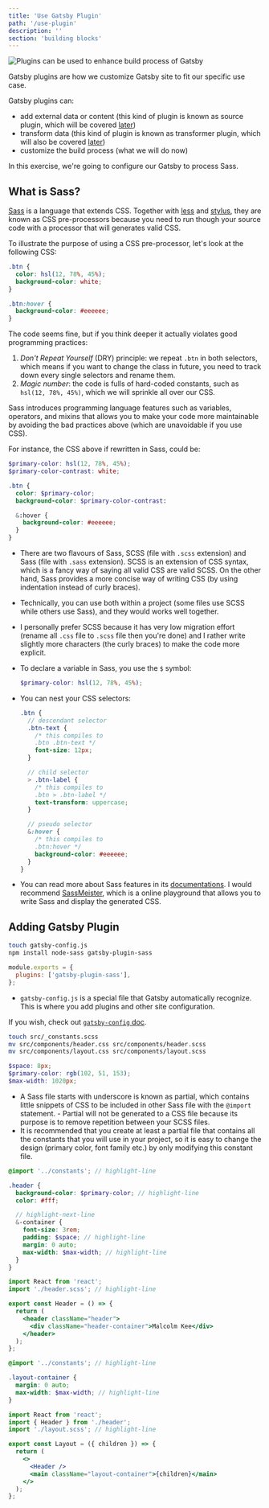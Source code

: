 ```yaml
---
title: 'Use Gatsby Plugin'
path: '/use-plugin'
description: ''
section: 'building blocks'
---
```


![Plugins can be used to enhance build process of Gatsby](gatsbyjs-overview-highlight-build.png)

Gatsby plugins are how we customize Gatsby site to fit our specific use case.

Gatsby plugins can:

- add external data or content (this kind of plugin is known as source plugin, which will be covered [later](/fast-site-with-gatsby-js/source-plugin))
- transform data (this kind of plugin is known as transformer plugin, which will also be covered [later](/fast-site-with-gatsby-js/transformer-plugin))
- customize the build process (what we will do now)

In this exercise, we're going to configure our Gatsby to process Sass.

## What is Sass?

[Sass] is a language that extends CSS. Together with [less] and [stylus], they are known as CSS pre-processors because you need to run though your source code with a processor that will generates valid CSS.

To illustrate the purpose of using a CSS pre-processor, let's look at the following CSS:

```css
.btn {
  color: hsl(12, 78%, 45%);
  background-color: white;
}

.btn:hover {
  background-color: #eeeeee;
}
```

The code seems fine, but if you think deeper it actually violates good programming practices:

1. _Don't Repeat Yourself_ (DRY) principle: we repeat `.btn` in both selectors, which means if you want to change the class in future, you need to track down every single selectors and rename them.
1. _Magic number_: the code is fulls of hard-coded constants, such as `hsl(12, 78%, 45%)`, which we will sprinkle all over our CSS.

Sass introduces programming language features such as variables, operators, and mixins that allows you to make your code more maintainable by avoiding the bad practices above (which are unavoidable if you use CSS).

For instance, the CSS above if rewritten in Sass, could be:

```scss
$primary-color: hsl(12, 78%, 45%);
$primary-color-contrast: white;

.btn {
  color: $primary-color;
  background-color: $primary-color-contrast:

  &:hover {
    background-color: #eeeeee;
  }
}
```

- There are two flavours of Sass, SCSS (file with `.scss` extension) and Sass (file with `.sass` extension). SCSS is an extension of CSS syntax, which is a fancy way of saying all valid CSS are valid SCSS. On the other hand, Sass provides a more concise way of writing CSS (by using indentation instead of curly braces).
- Technically, you can use both within a project (some files use SCSS while others use Sass), and they would works well together.
- I personally prefer SCSS because it has very low migration effort (rename all `.css` file to `.scss` file then you're done) and I rather write slightly more characters (the curly braces) to make the code more explicit.

- To declare a variable in Sass, you use the `$` symbol:

  ```scss
  $primary-color: hsl(12, 78%, 45%);
  ```

- You can nest your CSS selectors:

  ```scss
  .btn {
    // descendant selector
    .btn-text {
      /* this compiles to
      .btn .btn-text */
      font-size: 12px;
    }

    // child selector
    > .btn-label {
      /* this compiles to
      .btn > .btn-label */
      text-transform: uppercase;
    }

    // pseudo selector
    &:hover {
      /* this compiles to
      .btn:hover */
      background-color: #eeeeee;
    }
  }
  ```

- You can read more about Sass features in its [documentations](https://sass-lang.com/guide). I would recommend [SassMeister], which is a online playground that allows you to write Sass and display the generated CSS.

## Adding Gatsby Plugin

```bash
touch gatsby-config.js
npm install node-sass gatsby-plugin-sass
```

```javascript fileName=gatsby-config.js
module.exports = {
  plugins: ['gatsby-plugin-sass'],
};
```

- `gatsby-config.js` is a special file that Gatsby automatically recognize. This is where you add plugins and other site configuration.

<aside>

If you wish, check out [`gatsby-config` doc](https://www.gatsbyjs.org/docs/gatsby-config/).

</aside>

```bash
touch src/_constants.scss
mv src/components/header.css src/components/header.scss
mv src/components/layout.css src/components/layout.scss
```

```scss fileName=src/_constants.scss
$space: 8px;
$primary-color: rgb(102, 51, 153);
$max-width: 1020px;
```

- A Sass file starts with underscore is known as partial, which contains little snippets of CSS to be included in other Sass file with the `@import` statement. - Partial will not be generated to a CSS file because its purpose is to remove repetition between your SCSS files.
- It is recommended that you create at least a partial file that contains all the constants that you will use in your project, so it is easy to change the design (primary color, font family etc.) by only modifying this constant file.

```scss fileName=src/components/header.scss
@import '../constants'; // highlight-line

.header {
  background-color: $primary-color; // highlight-line
  color: #fff;

  // highlight-next-line
  &-container {
    font-size: 3rem;
    padding: $space; // highlight-line
    margin: 0 auto;
    max-width: $max-width; // highlight-line
  }
}
```

```jsx fileName=src/components/header.jsx
import React from 'react';
import './header.scss'; // highlight-line

export const Header = () => {
  return (
    <header className="header">
      <div className="header-container">Malcolm Kee</div>
    </header>
  );
};
```

```scss fileName=src/components/layout.scss
@import '../constants'; // highlight-line

.layout-container {
  margin: 0 auto;
  max-width: $max-width; // highlight-line
}
```

```jsx fileName=src/components/layout.jsx
import React from 'react';
import { Header } from './header';
import './layout.scss'; // highlight-line

export const Layout = ({ children }) => {
  return (
    <>
      <Header />
      <main className="layout-container">{children}</main>
    </>
  );
};
```

[sass]: https://sass-lang.com/
[less]: http://lesscss.org/
[stylus]: http://stylus-lang.com/
[sassmeister]: https://www.sassmeister.com/

